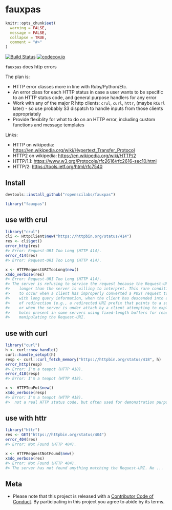 fauxpas
=======

```r
knitr::opts_chunk$set(
  warning = FALSE,
  message = FALSE,
  collapse = TRUE,
  comment = "#>"
)
```

[![Build Status](https://travis-ci.org/ropenscilabs/fauxpas.svg)](https://travis-ci.org/ropenscilabs/fauxpas)
[![codecov.io](https://codecov.io/github/ropenscilabs/fauxpas/coverage.svg?branch=master)](https://codecov.io/github/ropenscilabs/fauxpas?branch=master)

`fauxpas` does http errors

The plan is:

* HTTP error classes more in line with Ruby/Python/Etc.
* An error class for each HTTP status in case a user wants to
be specific to an HTTP status code, and general purpose handlers
for any error
* Work with any of the major R http clients: `crul`, `curl`, `httr`, (maybe
`RCurl` later) - so use probably S3 dispatch to handle inputs from those
clients appropriately
* Provide flexiblity for what to do on an HTTP error, including
custom functions and message templates

Links:

* HTTP on wikipedia: <https://en.wikipedia.org/wiki/Hypertext_Transfer_Protocol>
* HTTP2 on wikipedia: <https://en.wikipedia.org/wiki/HTTP/2>
* HTTP/1.1: <https://www.w3.org/Protocols/rfc2616/rfc2616-sec10.html>
* HTTP/2: <https://tools.ietf.org/html/rfc7540>

## Install

```r
devtools::install_github("ropenscilabs/fauxpas")
```

```r
library("fauxpas")
```

## use with crul

```r
library("crul")
cli <- HttpClient$new("https://httpbin.org/status/414")
res <- cli$get()
error_http(res)
#> Error: Request-URI Too Long (HTTP 414).
error_414(res)
#> Error: Request-URI Too Long (HTTP 414).
```

```r
x <- HTTPRequestURITooLong$new()
x$do_verbose(res)
#> Error: Request-URI Too Long (HTTP 414).
#> The server is refusing to service the request because the Request-URI is
#>    longer than the server is willing to interpret. This rare condition is only likely
#>    to occur when a client has improperly converted a POST request to a GET request
#>    with long query information, when the client has descended into a URI black hole
#>    of redirection (e.g., a redirected URI prefix that points to a suffix of itself),
#>    or when the server is under attack by a client attempting to exploit security
#>    holes present in some servers using fixed-length buffers for reading or
#>    manipulating the Request-URI.
```

## use with curl

```r
library("curl")
h <- curl::new_handle()
curl::handle_setopt(h)
resp <- curl::curl_fetch_memory("https://httpbin.org/status/418", h)
error_http(resp)
#> Error: I'm a teapot (HTTP 418).
error_418(resp)
#> Error: I'm a teapot (HTTP 418).
```

```r
x <- HTTPTeaPot$new()
x$do_verbose(resp)
#> Error: I'm a teapot (HTTP 418).
#>  not a real HTTP status code, but often used for demonstration purposes
```

## use with httr

```r
library("httr")
res <- GET("https://httpbin.org/status/404")
error_404(res)
#> Error: Not Found (HTTP 404).
```

```r
x <- HTTPRequestNotFound$new()
x$do_verbose(res)
#> Error: Not Found (HTTP 404).
#> The server has not found anything matching the Request-URI. No ...
```

## Meta

* Please note that this project is released with a [Contributor Code of Conduct](CONDUCT.md).
By participating in this project you agree to abide by its terms.
